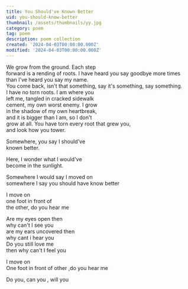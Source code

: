```yaml
---
title: You Should've Known Better
uid: you-should-know-better
thumbnail: /assets/thumbnails/yy.jpg
category: poem
tag: poem 
description: poem collection
created: '2024-04-03T00:00:00.000Z'
modified: '2024-04-03T00:00:00.000Z'
---
```


We grow from the ground. Each step  
forward is a rending of roots. I have heard you say goodbye more times  
than I've heard you say my name.  
You come back, isn't that something, say it's something, say something.  
I have no torn roots. I am where you  
left me, tangled in cracked sidewalk  
cement, my own worst enemy. I grow  
in the shadow of my own heartbreak,  
and it is bigger than I am, so I don't  
grow at all. You have torn every root that grew you,  
and look how you tower.  

Somewhere, you say I should've  
known better.  

Here, I wonder what I would've  
become in the sunlight.  

Somewhere I would say I moved on   
somewhere I say you should have know better  

I move on   
one foot in front of  
the other, do you hear me   

Are my eyes open then  
why can't I see you  
are my ears uncovered then  
why cant i hear you  
Do you still love me  
then why can't I feel you  

I move on  
One foot in front of other ,do you hear me  

Do you, can you , will you  
